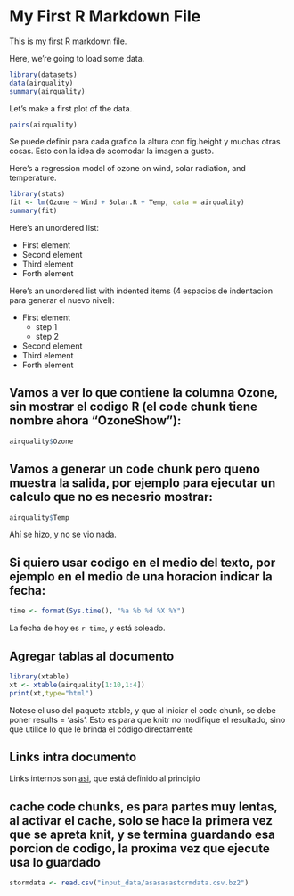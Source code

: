 # My First R Markdown File {#linkinterno}


This is my first R markdown file.

Here, we're going to load some data.

```r
library(datasets)
data(airquality)
summary(airquality)

```

Let's make a first plot of the data. 

```r
pairs(airquality)
```

Se puede definir para cada grafico la altura con fig.height y muchas otras cosas. Esto con la idea de acomodar la imagen a gusto.

Here's a regression model of ozone on wind, solar radiation, and temperature.

```r
library(stats)
fit <- lm(Ozone ~ Wind + Solar.R + Temp, data = airquality)
summary(fit)
```

Here's an unordered list:

* First element
* Second element
* Third element
* Forth element

Here's an unordered list with indented items (4 espacios de indentacion para generar el nuevo nivel):

* First element
    - step 1
    - step 2
* Second element
* Third element
* Forth element

## Vamos a ver lo que contiene la columna Ozone, sin mostrar el codigo R (el code chunk tiene nombre ahora "OzoneShow"):
```r

airquality$Ozone

```

## Vamos a generar un code chunk pero queno muestra la salida, por ejemplo para ejecutar un calculo que no es necesrio mostrar:
```r

airquality$Temp

```

Ahí se hizo, y no se vio nada.

## Si quiero usar codigo en el medio del texto, por ejemplo en el medio de una horacion indicar la fecha:
```r

time <- format(Sys.time(), "%a %b %d %X %Y")

```

La fecha de hoy es `r time`, y está soleado.

## Agregar tablas al documento

```r

library(xtable)
xt <- xtable(airquality[1:10,1:4])
print(xt,type="html")

```

Notese el uso del paquete xtable, y que al iniciar el code chunk, se debe poner results = 'asis'. Esto es para que knitr no modifique el resultado, sino que utilice lo que le brinda el código directamente

## Links intra documento
Links internos son [asi](#linkinterno), que está definido al principio

## cache code chunks, es para partes muy lentas, al activar el cache, solo se hace la primera vez que se apreta knit, y se termina guardando esa porcion de codigo, la proxima vez que ejecute usa lo guardado

```r
stormdata <- read.csv("input_data/asasasastormdata.csv.bz2")
```